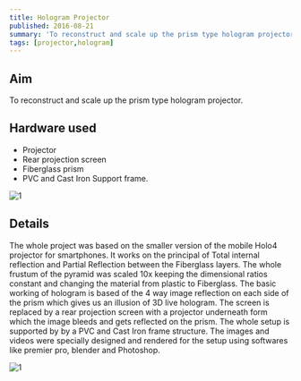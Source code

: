 ```yaml
---
title: Hologram Projector
published: 2016-08-21
summary: 'To reconstruct and scale up the prism type hologram projector.'
tags: [projector,hologram]
---
```


## Aim
To reconstruct and scale up the prism type hologram projector.
<!--more-->

## Hardware used
- Projector
- Rear projection screen
- Fiberglass prism
- PVC and Cast Iron Support frame.

<Image
  src='/static/images/blog/Hologram-projector/1.png'
  alt='1'
  width='auto'
  height='auto'
/>
## Details
The whole project was based on the smaller version of the mobile Holo4 projector for smartphones. It works on the principal of Total internal reflection and Partial Reflection between the Fiberglass layers. The whole frustum of the pyramid was scaled 10x keeping the dimensional ratios constant and changing the material from plastic to Fiberglass. The basic working of hologram is based of the 4 way image reflection on each side of the prism which gives us an illusion of 3D live hologram. The screen is replaced by a rear projection screen with a projector underneath form which the image bleeds and gets reflected on the prism. The whole setup is supported by by a PVC and Cast Iron frame structure. The images and videos were specially designed and rendered for the setup using softwares like premier pro, blender and Photoshop.


<Image
  src='/static/images/blog/Hologram-projector/2.png'
  alt='1'
  width='auto'
  height='auto'
/>
<EmbedItem url='https://www.youtube.com/embed/NUR3hXhFYak' />
